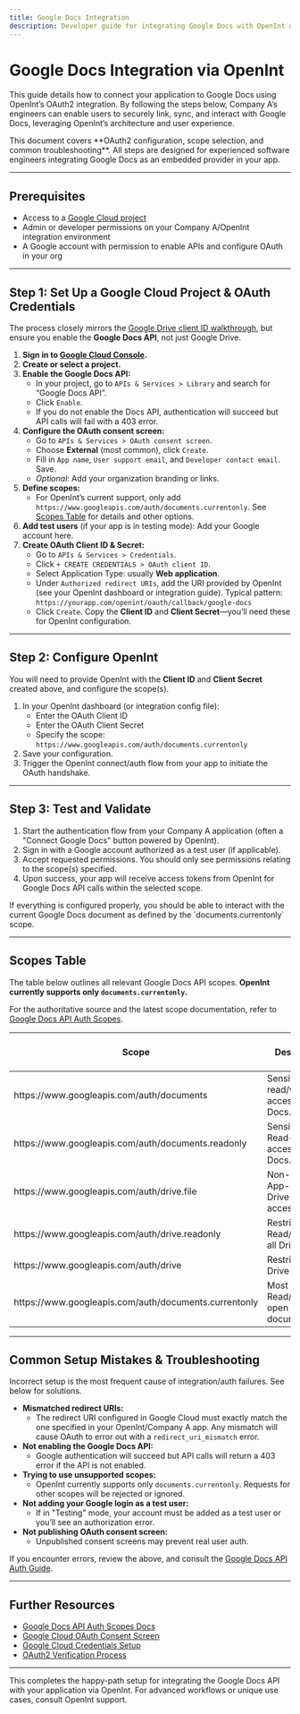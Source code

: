 ```yaml
---
title: Google Docs Integration
description: Developer guide for integrating Google Docs with OpenInt using OAuth2.
---
```


# Google Docs Integration via OpenInt

This guide details how to connect your application to Google Docs using OpenInt’s OAuth2 integration. By following the steps below, Company A’s engineers can enable users to securely link, sync, and interact with Google Docs, leveraging OpenInt’s architecture and user experience.

<Callout type="info">
This document covers **OAuth2 configuration, scope selection, and common troubleshooting**. All steps are designed for experienced software engineers integrating Google Docs as an embedded provider in your app.
</Callout>

---

## Prerequisites

- Access to a [Google Cloud project](https://console.developers.google.com/)
- Admin or developer permissions on your Company A/OpenInt integration environment
- A Google account with permission to enable APIs and configure OAuth in your org

---

## Step 1: Set Up a Google Cloud Project & OAuth Credentials

The process closely mirrors the [Google Drive client ID walkthrough](https://www.2brightsparks.com/resources/articles/gdriveclientid.html), but ensure you enable the **Google Docs API**, not just Google Drive.

1. **Sign in to [Google Cloud Console](https://console.developers.google.com/).**
2. **Create or select a project.**
3. **Enable the Google Docs API:**
   - In your project, go to `APIs & Services > Library` and search for “Google Docs API”.
   - Click `Enable`.
   - <Callout type="warning">If you do not enable the Docs API, authentication will succeed but API calls will fail with a 403 error.</Callout>
4. **Configure the OAuth consent screen:**
   - Go to `APIs & Services > OAuth consent screen`.
   - Choose **External** (most common), click `Create`.
   - Fill in `App name`, `User support email`, and `Developer contact email`. Save.
   - *Optional*: Add your organization branding or links.
5. **Define scopes:**
   - For OpenInt’s current support, only add `https://www.googleapis.com/auth/documents.currentonly`. See [Scopes Table](#scopes-table) for details and other options.
6. **Add test users** (if your app is in testing mode): Add your Google account here.
7. **Create OAuth Client ID & Secret:**
   - Go to `APIs & Services > Credentials`.
   - Click `+ CREATE CREDENTIALS > OAuth client ID`.
   - Select Application Type: usually **Web application**.
   - Under `Authorized redirect URIs`, add the URI provided by OpenInt (see your OpenInt dashboard or integration guide).
     <Callout type="info">
     Typical pattern: `https://yourapp.com/openint/oauth/callback/google-docs`
     </Callout>
   - Click `Create`. Copy the **Client ID** and **Client Secret**—you’ll need these for OpenInt configuration.

---

## Step 2: Configure OpenInt

You will need to provide OpenInt with the **Client ID** and **Client Secret** created above, and configure the scope(s).

1. In your OpenInt dashboard (or integration config file):
    - Enter the OAuth Client ID
    - Enter the OAuth Client Secret
    - Specify the scope: `https://www.googleapis.com/auth/documents.currentonly`
2. Save your configuration.
3. Trigger the OpenInt connect/auth flow from your app to initiate the OAuth handshake.

---

## Step 3: Test and Validate

1. Start the authentication flow from your Company A application (often a "Connect Google Docs" button powered by OpenInt).
2. Sign in with a Google account authorized as a test user (if applicable).
3. Accept requested permissions. You should only see permissions relating to the scope(s) specified.
4. Upon success, your app will receive access tokens from OpenInt for Google Docs API calls within the selected scope.

<Callout type="success">
If everything is configured properly, you should be able to interact with the current Google Docs document as defined by the `documents.currentonly` scope.
</Callout>

---

## Scopes Table

The table below outlines all relevant Google Docs API scopes. **OpenInt currently supports only `documents.currentonly`.**

For the authoritative source and the latest scope documentation, refer to [Google Docs API Auth Scopes](https://developers.google.com/workspace/docs/api/auth).

<Table>
  <thead>
    <tr>
      <th>Scope</th>
      <th>Description</th>
      <th>Supported by OpenInt?</th>
    </tr>
  </thead>
  <tbody>
    <tr>
      <td><Tooltip text="See, edit, create, and delete all your Google Docs documents.">https://www.googleapis.com/auth/documents</Tooltip></td>
      <td>Sensitive: Full read/write access to Docs.</td>
      <td><Badge color="red">No</Badge></td>
    </tr>
    <tr>
      <td><Tooltip text="See all your Google Docs documents.">https://www.googleapis.com/auth/documents.readonly</Tooltip></td>
      <td>Sensitive: Read-only access to Docs.</td>
      <td><Badge color="red">No</Badge></td>
    </tr>
    <tr>
      <td><Tooltip text="See, edit, create, and delete only the specific Google Drive files you use with this app.">https://www.googleapis.com/auth/drive.file</Tooltip></td>
      <td>Non-sensitive: App-specific Drive file access.</td>
      <td><Badge color="red">No</Badge></td>
    </tr>
    <tr>
      <td><Tooltip text="See and download all your Google Drive files.">https://www.googleapis.com/auth/drive.readonly</Tooltip></td>
      <td>Restricted: Read/download all Drive files.</td>
      <td><Badge color="red">No</Badge></td>
    </tr>
    <tr>
      <td><Tooltip text="See, edit, create, and delete all of your Google Drive files.">https://www.googleapis.com/auth/drive</Tooltip></td>
      <td>Restricted: Full Drive access.</td>
      <td><Badge color="red">No</Badge></td>
    </tr>
    <tr>
      <td><Tooltip text="Access only to the currently open Google Docs document (Docs add-ons and OpenInt supported scope).">https://www.googleapis.com/auth/documents.currentonly</Tooltip></td>
      <td>Most limited: Read/write open document only.</td>
      <td><Badge color="green">Yes</Badge></td>
    </tr>
  </tbody>
</Table>

---

## Common Setup Mistakes & Troubleshooting

<Callout type="warning">
Incorrect setup is the most frequent cause of integration/auth failures. See below for solutions.
</Callout>

- **Mismatched redirect URIs:**
   - The redirect URI configured in Google Cloud must exactly match the one specified in your OpenInt/Company A app. Any mismatch will cause OAuth to error out with a `redirect_uri_mismatch` error.
- **Not enabling the Google Docs API:**
   - Google authentication will succeed but API calls will return a 403 error if the API is not enabled.
- **Trying to use unsupported scopes:**
   - OpenInt currently supports only `documents.currentonly`. Requests for other scopes will be rejected or ignored.
- **Not adding your Google login as a test user:**
   - If in "Testing" mode, your account must be added as a test user or you’ll see an authorization error.
- **Not publishing OAuth consent screen:**
   - Unpublished consent screens may prevent real user auth.

If you encounter errors, review the above, and consult the [Google Docs API Auth Guide](https://developers.google.com/workspace/docs/api/auth).

---

## Further Resources

- [Google Docs API Auth Scopes Docs](https://developers.google.com/workspace/docs/api/auth)
- [Google Cloud OAuth Consent Screen](https://console.cloud.google.com/apis/credentials/consent)
- [Google Cloud Credentials Setup](https://console.cloud.google.com/apis/credentials)
- [OAuth2 Verification Process](https://support.google.com/cloud/answer/13461325)

---

This completes the happy-path setup for integrating the Google Docs API with your application via OpenInt. For advanced workflows or unique use cases, consult OpenInt support.